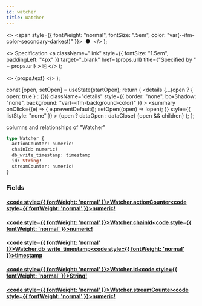 ```yaml
---
id: watcher
title: Watcher
---
```


<head>
  <meta content="noindex" name="robots" />
  <meta charset="utf-8" />
</head>

  <>
    <span style={{ fontWeight: "normal", fontSize: ".5em", color: "var(--ifm-color-secondary-darkest)" }}>
      &nbsp;●&nbsp;
    </span>
  </>
);

  <>
    Specification
    <a
      className="link"
      style={{ fontSize: "1.5em", paddingLeft: "4px" }}
      target="_blank"
      href={props.url}
      title={"Specified by " + props.url}
    >
      ⎘
    </a>
  </>
);

  <>
    <span className={props.class}>{props.text}</span>
  </>
);


  const [open, setOpen] = useState(startOpen);
  return (
    <details
      {...(open ? { open: true } : {})}
      className="details"
      style={{ border: "none", boxShadow: "none", background: "var(--ifm-background-color)" }}
    >
      <summary
        onClick={(e) => {
          e.preventDefault();
          setOpen((open) => !open);
        }}
        style={{ listStyle: "none" }}
      >
        {open ? dataOpen : dataClose}
      </summary>
      {open && children}
    </details>
  );
};

columns and relationships of "Watcher"

```graphql
type Watcher {
  actionCounter: numeric!
  chainId: numeric!
  db_write_timestamp: timestamp
  id: String!
  streamCounter: numeric!
}
```

### Fields

#### [<code style={{ fontWeight: 'normal' }}>Watcher.<b>actionCounter</b></code>](#)<Bullet />[<code style={{ fontWeight: 'normal' }}><b>numeric!</b></code>](/docs/api/lockup/graphql/envio/scalars/numeric.mdx) <Badge class="badge badge--secondary badge--non_null" text="non-null"/> <Badge class="badge badge--secondary " text="scalar"/>

#### [<code style={{ fontWeight: 'normal' }}>Watcher.<b>chainId</b></code>](#)<Bullet />[<code style={{ fontWeight: 'normal' }}><b>numeric!</b></code>](/docs/api/lockup/graphql/envio/scalars/numeric.mdx) <Badge class="badge badge--secondary badge--non_null" text="non-null"/> <Badge class="badge badge--secondary " text="scalar"/>

#### [<code style={{ fontWeight: 'normal' }}>Watcher.<b>db_write_timestamp</b></code>](#)<Bullet />[<code style={{ fontWeight: 'normal' }}><b>timestamp</b></code>](/docs/api/lockup/graphql/envio/scalars/timestamp.mdx) <Badge class="badge badge--secondary " text="scalar"/>

#### [<code style={{ fontWeight: 'normal' }}>Watcher.<b>id</b></code>](#)<Bullet />[<code style={{ fontWeight: 'normal' }}><b>String!</b></code>](/docs/api/lockup/graphql/envio/scalars/string.mdx) <Badge class="badge badge--secondary badge--non_null" text="non-null"/> <Badge class="badge badge--secondary " text="scalar"/>

#### [<code style={{ fontWeight: 'normal' }}>Watcher.<b>streamCounter</b></code>](#)<Bullet />[<code style={{ fontWeight: 'normal' }}><b>numeric!</b></code>](/docs/api/lockup/graphql/envio/scalars/numeric.mdx) <Badge class="badge badge--secondary badge--non_null" text="non-null"/> <Badge class="badge badge--secondary " text="scalar"/>
